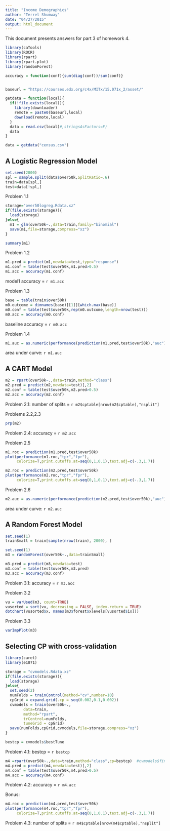 ```yaml
---
title: "Income Demographics"
author: "Terrel Shumway"
date: "04/27/2015"
output: html_document
---
```


This document presents answers for part 3 of homework 4.

```r
library(caTools)
library(ROCR)
library(rpart)
library(rpart.plot)
library(randomForest)

accuracy = function(conf){sum(diag(conf))/sum(conf)}


baseurl = "https://courses.edx.org/c4x/MITx/15.071x_2/asset/"

getdata = function(local){
  if(!file.exists(local)){
    library(downloader)
    remote = paste0(baseurl,local)
    download(remote,local)
  }
  data = read.csv(local)#,stringsAsFactors=F)
  data
}

data = getdata("census.csv")
```

## A Logistic Regression Model


```r
set.seed(2000)
spl = sample.split(data$over50k,SplitRatio=.6)
train=data[spl,]
test=data[!spl,]

```

Problem 1.1
```r
storage="over50logreg.Rdata.xz"
if(file.exists(storage)){
  load(storage)
}else{
  m1 = glm(over50k~.,data=train,family="binomial")  
  save(m1,file=storage,compress="xz")
}

summary(m1)

```

Problem 1.2

```r
m1.pred = predict(m1,newdata=test,type="response")
m1.conf = table(test$over50k,m1.pred>0.5)
m1.acc = accuracy(m1.conf)
```
model1 accuracy = `r m1.acc`

Problem 1.3

```r
base = table(train$over50k)
m0.outcome = dimnames(base)[[1]][which.max(base)]
m0.conf = table(test$over50k,rep(m0.outcome,length=nrow(test)))
m0.acc = accuracy(m0.conf)
```
baseline accuracy = `r m0.acc`

Problem 1.4
```r
m1.auc = as.numeric(performance(prediction(m1.pred,test$over50k),"auc")@y.values)
```
area under curve: `r m1.auc`



## A CART Model

```r
m2 = rpart(over50k~.,data=train,method="class")
m2.pred = predict(m2,newdata=test)[,2]
m2.conf = table(test$over50k,m2.pred>0.5)
m2.acc = accuracy(m2.conf)
```
Problem 2.1: number of splits = `r m2$cptable[nrow(m2$cptable),"nsplit"]`

Problems 2.2,2.3
```r
prp(m2)
```

Problem 2.4: accuracy = `r m2.acc`

Problem 2.5
```r

m1.roc = prediction(m1.pred,test$over50k)
plot(performance(m1.roc,"tpr","fpr"),
     colorize=T,print.cutoffs.at=seq(0,1,0.1),text.adj=c(-.3,1.7))

m2.roc = prediction(m2.pred,test$over50k)
plot(performance(m2.roc,"tpr","fpr"),
     colorize=T,print.cutoffs.at=seq(0,1,0.1),text.adj=c(-.3,1.7))

```

Problem 2.6
```r
m2.auc = as.numeric(performance(prediction(m2.pred,test$over50k),"auc")@y.values)
```
area under curve: `r m2.auc`

## A Random Forest Model


```r
set.seed(1)
trainSmall = train[sample(nrow(train), 2000), ]

set.seed(1)
m3 = randomForest(over50k~.,data=trainSmall)

m3.pred = predict(m3,newdata=test)
m3.conf = table(test$over50k,m3.pred)
m3.acc = accuracy(m3.conf)
```
Problem 3.1: accuracy = `r m3.acc`

Problem 3.2
```r
vu = varUsed(m3, count=TRUE)
vusorted = sort(vu, decreasing = FALSE, index.return = TRUE)
dotchart(vusorted$x, names(m3$forest$xlevels[vusorted$ix]))
```

Problem 3.3
```r
varImpPlot(m3)
```

## Selecting CP with cross-validation

```r

library(caret)
library(e1071)

storage = "cvmodels.Rdata.xz"
if(file.exists(storage)){
  load(storage)
}else{
  set.seed(2)
  numFolds = trainControl(method="cv",number=10)
  cpGrid = expand.grid(.cp = seq(0.002,0.1,0.002))
  cvmodels = train(over50k~., 
        data=train,
        method="rpart",
        trControl=numFolds,
        tuneGrid = cpGrid)
  save(numFolds,cpGrid,cvmodels,file=storage,compress="xz")
}

bestcp = cvmodels$bestTune
```
Problem 4.1: bestcp = `r bestcp`

```r
m4 =rpart(over50k~.,data=train,method="class",cp=bestcp)  #cvmodels$finalModel
m4.pred = predict(m4,newdata=test)[,2]
m4.conf = table(test$over50k,m4.pred>0.5)
m4.acc = accuracy(m4.conf)
```
Problem 4.2: accuracy = `r m4.acc`

Bonus:
```r
m4.roc = prediction(m4.pred,test$over50k)
plot(performance(m4.roc,"tpr","fpr"),
     colorize=T,print.cutoffs.at=seq(0,1,0.1),text.adj=c(-.3,1.7))

```

Problem 4.3: number of splits = `r m4$cptable[nrow(m4$cptable),"nsplit"]`

